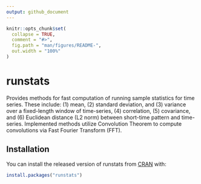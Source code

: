 ```yaml
---
output: github_document
---
```


<!-- README.md is generated from README.Rmd. Please edit that file -->

```r
knitr::opts_chunk$set(
  collapse = TRUE,
  comment = "#>",
  fig.path = "man/figures/README-",
  out.width = "100%"
)
```
# runstats

Provides methods for fast computation of running sample statistics for time series. These include: (1) mean, (2) standard deviation, and (3) variance over a fixed-length window of time-series, (4) correlation, (5) covariance, and (6) Euclidean distance (L2 norm) between short-time pattern and time-series. Implemented methods utilize Convolution Theorem to compute convolutions via Fast Fourier Transform (FFT).

## Installation

You can install the released version of runstats from [CRAN](https://CRAN.R-project.org) with:

``` r
install.packages("runstats")
```

